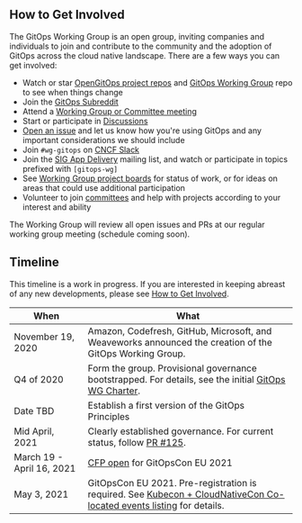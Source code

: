 ## How to Get Involved

The GitOps Working Group is an open group, inviting companies and individuals to join and contribute to the community and the adoption of GitOps across the cloud native landscape.
There are a few ways you can get involved:

- Watch or star [OpenGitOps project repos](https://github.com/open-gitops/project/blob/main/README.md#repositories) and [GitOps Working Group](https://github.com/gitops-working-group/gitops-working-group/) repo to see when things change
- Join the [GitOps Subreddit](https://www.reddit.com/r/GitOps/)
- Attend a [Working Group or Committee meeting](https://github.com/cncf/tag-app-delivery/tree/main/gitops-wg#meetings)
- Start or participate in [Discussions](https://github.com/open-gitops/project/discussions)
- [Open an issue](https://github.com/open-gitops/project/issues) and let us know how you're using GitOps and any important considerations we should include
- Join `#wg-gitops` on [CNCF Slack](https://slack.cncf.io/)
- Join the [SIG App Delivery](https://github.com/cncf/sig-app-delivery) mailing list, and watch or participate in topics prefixed with `[gitops-wg]`
- See [Working Group project boards](https://github.com/orgs/gitops-working-group/projects) for status of work, or for ideas on areas that could use additional participation
- Volunteer to join [committees](https://github.com/gitops-working-group/gitops-working-group/blob/main/GOVERNANCE.md#committees) and help with projects according to your interest and ability

The Working Group will review all open issues and PRs at our regular working group meeting (schedule coming soon).

## Timeline

This timeline is a work in progress.
If you are interested in keeping abreast of any new developments, please see [How to Get Involved](#how-to-get-involved).

| When                      | What                                                                                                                                                                                                                          |
| ------------------------- | ----------------------------------------------------------------------------------------------------------------------------------------------------------------------------------------------------------------------------- |
| November 19, 2020         | Amazon, Codefresh, GitHub, Microsoft, and Weaveworks announced the creation of the GitOps Working Group.                                                                                                                      |
| Q4 of 2020                | Form the group. Provisional governance bootstrapped. For details, see the initial [GitOps WG Charter](https://docs.google.com/document/d/11EZfvB2FFI837nMmArnyv-wizsIJvc-4_xdgfoUXF4o/view).                                  |
| Date TBD                  | Establish a first version of the GitOps Principles                                                                                                                                                                            |
| Mid April, 2021           | Clearly established governance. For current status, follow [PR #125](https://github.com/gitops-working-group/gitops-working-group/pull/125).                                                                                  |
| March 19 - April 16, 2021 | [CFP open](https://docs.google.com/forms/d/e/1FAIpQLSeNahDbiEolx6WZmtxx4L65qmq7pZTX86nQAltq2uC12tCQYg/viewform) for GitOpsCon EU 2021                                                                                         |
| May 3, 2021               | GitOpsCon EU 2021. Pre-registration is required. See [Kubecon + CloudNativeCon Co-located events listing](https://events.linuxfoundation.org/kubecon-cloudnativecon-europe/program/colocated-events/#gitops-con) for details. |
